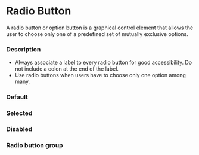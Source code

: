 
<Meta of={RadioButtonStories} />

# Radio Button

A radio button or option button is a graphical control element that allows the user to choose only one of a predefined set of mutually exclusive options.

### Description

- Always associate a label to every radio button for good accessibility. Do not include a colon at the end of the label.
- Use radio buttons when users have to choose only one option among many.

### Default

<Canvas of={RadioButtonStories.Default} />

### Selected

<Canvas of={RadioButtonStories.Selected} />

### Disabled

<Canvas of={RadioButtonStories.Disabled} />

### Radio button group

<Canvas of={RadioGroupButton.Default} />
